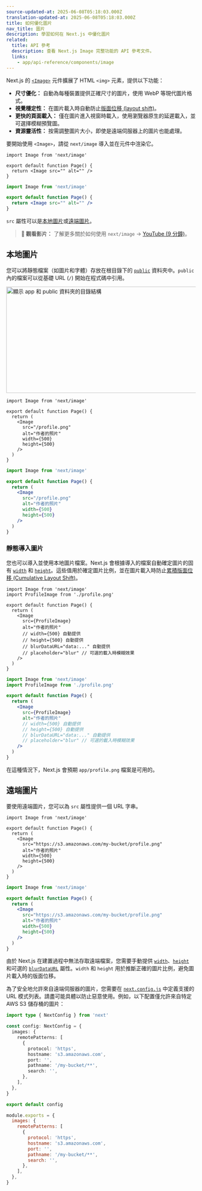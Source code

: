 ```yaml
---
source-updated-at: 2025-06-08T05:18:03.000Z
translation-updated-at: 2025-06-08T05:18:03.000Z
title: 如何優化圖片
nav_title: 圖片
description: 學習如何在 Next.js 中優化圖片
related:
  title: API 參考
  description: 查看 Next.js Image 完整功能的 API 參考文件。
  links:
    - app/api-reference/components/image
---
```


Next.js 的 [`<Image>`](/docs/app/api-reference/components/image) 元件擴展了 HTML `<img>` 元素，提供以下功能：

- **尺寸優化：** 自動為每種裝置提供正確尺寸的圖片，使用 WebP 等現代圖片格式。
- **視覺穩定性：** 在圖片載入時自動防止[版面位移 (layout shift)](https://web.dev/articles/cls)。
- **更快的頁面載入：** 僅在圖片進入視窗時載入，使用瀏覽器原生的延遲載入，並可選擇模糊預覽圖。
- **資源靈活性：** 按需調整圖片大小，即使是遠端伺服器上的圖片也能處理。

要開始使用 `<Image>`，請從 `next/image` 導入並在元件中渲染它。

```tsx filename="app/page.tsx" switcher
import Image from 'next/image'

export default function Page() {
  return <Image src="" alt="" />
}
```

```jsx filename="app/page.js" switcher
import Image from 'next/image'

export default function Page() {
  return <Image src="" alt="" />
}
```

`src` 屬性可以是[本地圖片](#local-images)或[遠端圖片](#remote-images)。

> **🎥 觀看影片：** 了解更多關於如何使用 `next/image` → [YouTube (9 分鐘)](https://youtu.be/IU_qq_c_lKA)。

## 本地圖片

您可以將靜態檔案（如圖片和字體）存放在根目錄下的 [`public`](/docs/app/api-reference/file-conventions/public-folder) 資料夾中。`public` 內的檔案可以從基礎 URL (`/`) 開始在程式碼中引用。

<Image
  alt="顯示 app 和 public 資料夾的目錄結構"
  srcLight="/docs/light/public-folder.png"
  srcDark="/docs/dark/public-folder.png"
  width="1600"
  height="282"
/>

```tsx filename="app/page.tsx" switcher
import Image from 'next/image'

export default function Page() {
  return (
    <Image
      src="/profile.png"
      alt="作者的照片"
      width={500}
      height={500}
    />
  )
}
```

```jsx filename="app/page.js" switcher
import Image from 'next/image'

export default function Page() {
  return (
    <Image
      src="/profile.png"
      alt="作者的照片"
      width={500}
      height={500}
    />
  )
}
```

### 靜態導入圖片

您也可以導入並使用本地圖片檔案。Next.js 會根據導入的檔案自動確定圖片的固有 [`width`](/docs/app/api-reference/components/image#width-and-height) 和 [`height`](/docs/app/api-reference/components/image#width-and-height)。這些值用於確定圖片比例，並在圖片載入時防止[累積版面位移 (Cumulative Layout Shift)](https://web.dev/articles/cls)。

```tsx filename="app/page.tsx" switcher
import Image from 'next/image'
import ProfileImage from './profile.png'

export default function Page() {
  return (
    <Image
      src={ProfileImage}
      alt="作者的照片"
      // width={500} 自動提供
      // height={500} 自動提供
      // blurDataURL="data:..." 自動提供
      // placeholder="blur" // 可選的載入時模糊效果
    />
  )
}
```

```jsx filename="app/page.js" switcher
import Image from 'next/image'
import ProfileImage from './profile.png'

export default function Page() {
  return (
    <Image
      src={ProfileImage}
      alt="作者的照片"
      // width={500} 自動提供
      // height={500} 自動提供
      // blurDataURL="data:..." 自動提供
      // placeholder="blur" // 可選的載入時模糊效果
    />
  )
}
```

在這種情況下，Next.js 會預期 `app/profile.png` 檔案是可用的。

## 遠端圖片

要使用遠端圖片，您可以為 `src` 屬性提供一個 URL 字串。

```tsx filename="app/page.tsx" switcher
import Image from 'next/image'

export default function Page() {
  return (
    <Image
      src="https://s3.amazonaws.com/my-bucket/profile.png"
      alt="作者的照片"
      width={500}
      height={500}
    />
  )
}
```

```jsx filename="app/page.js" switcher
import Image from 'next/image'

export default function Page() {
  return (
    <Image
      src="https://s3.amazonaws.com/my-bucket/profile.png"
      alt="作者的照片"
      width={500}
      height={500}
    />
  )
}
```

由於 Next.js 在建置過程中無法存取遠端檔案，您需要手動提供 [`width`](/docs/app/api-reference/components/image#width-and-height)、[`height`](/docs/app/api-reference/components/image#width-and-height) 和可選的 [`blurDataURL`](/docs/app/api-reference/components/image#blurdataurl) 屬性。`width` 和 `height` 用於推斷正確的圖片比例，避免圖片載入時的版面位移。

為了安全地允許來自遠端伺服器的圖片，您需要在 [`next.config.js`](/docs/app/api-reference/config/next-config-js) 中定義支援的 URL 模式列表。請盡可能具體以防止惡意使用。例如，以下配置僅允許來自特定 AWS S3 儲存桶的圖片：

```ts filename="next.config.ts" switcher
import type { NextConfig } from 'next'

const config: NextConfig = {
  images: {
    remotePatterns: [
      {
        protocol: 'https',
        hostname: 's3.amazonaws.com',
        port: '',
        pathname: '/my-bucket/**',
        search: '',
      },
    ],
  },
}

export default config
```

```js filename="next.config.js" switcher
module.exports = {
  images: {
    remotePatterns: [
      {
        protocol: 'https',
        hostname: 's3.amazonaws.com',
        port: '',
        pathname: '/my-bucket/**',
        search: '',
      },
    ],
  },
}
```